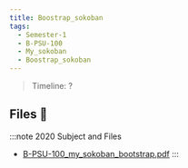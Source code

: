 ```yaml
---
title: Boostrap_sokoban
tags:
  - Semester-1
  - B-PSU-100
  - My_sokoban
  - Boostrap_sokoban
---
```

> Timeline: ?


## Files 📂

:::note 2020 Subject and Files
- [B-PSU-100_my_sokoban_bootstrap.pdf](https://github.com/Studio-17/Epitech-Subjects/raw/main/Semester-1/B-PSU-100/My_sokoban/Boostrap_sokoban/B-PSU-100_my_sokoban_bootstrap.pdf)
:::

